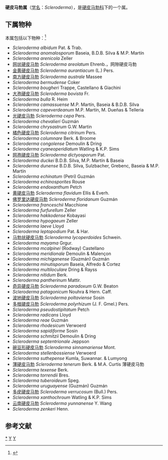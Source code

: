 {{Automatic Taxobox
| taxon = Scleroderma
| authority = Pers., 1801 
| image = Scleroderma texense Veracruz.jpg
| image_caption = Scleroderma texense
| type species = Scleroderma verrucosum
| type species authority = (Bull.) Pers. (1801)
}}

'''硬皮马勃属'''（[[学名|学名]]：''Scleroderma''），是[[硬皮马勃科|硬皮马勃科]]下的一个属。

==下属物种==
本属包括以下物种：<ref>{{cite web |title=Scleroderma Pers., 1801 |url=https://www.gbif.org/species/2524936 |website=GBIF}}</ref>
* ''Scleroderma albidum'' Pat. & Trab.
* ''Scleroderma anomalosporum'' Baseia, B.D.B. Silva & M.P. Martín
* ''Scleroderma arenicola'' Zeller
* [[网状硬皮马勃|网状硬皮马勃]] ''Scleroderma areolatum'' Ehrenb.，网隙硬皮马勃
* [[金黄硬皮马勃|金黄硬皮马勃]] ''Scleroderma aurantiacum'' (L.) Pers.
* [[南方硬皮马勃|南方硬皮马勃]] ''Scleroderma australe'' Massee
* ''Scleroderma bermudense'' Coker
* ''Scleroderma bougheri'' Trappe, Castellano & Giachini
* [[大孢硬皮马勃|大孢硬皮马勃]] ''Scleroderma bovista'' Fr.
* ''Scleroderma bulla'' R. Heim
* ''Scleroderma camassuense'' M.P. Martín, Baseia & B.D.B. Silva
* ''Scleroderma capeverdeanum'' M.P. Martín, M. Dueñas & Telleria
* [[光硬皮马勃|光硬皮马勃]] ''Scleroderma cepa'' Pers.
* ''Scleroderma chevalieri'' Guzmán
* ''Scleroderma chrysastrum'' G.W. Martin
* [[橘色硬皮马勃|橘色硬皮马勃]] ''Scleroderma citrinum'' Pers.
* ''Scleroderma columnare'' Berk. & Broome
* ''Scleroderma congolense'' Demoulin & Dring
* ''Scleroderma cyaneoperidiatum'' Watling & K.P. Sims
* [[网孢硬皮马勃|网孢硬皮马勃]] ''Scleroderma dictyosporum'' Pat.
* ''Scleroderma duckei'' B.D.B. Silva, M.P. Martín & Baseia
* ''Scleroderma dunense'' B.D.B. Silva, Sulzbacher, Grebenc, Baseia & M.P. Martín
* ''Scleroderma echinatum'' (Petri) Guzmán
* ''Scleroderma echinosporites'' Rouse
* ''Scleroderma endoxanthum'' Petch
* [[黄硬皮马勃|黄硬皮马勃]] ''Scleroderma flavidum'' Ellis & Everh.
* [[佛罗里达硬皮马勃|佛罗里达硬皮马勃]] ''Scleroderma floridanum'' Guzmán
* ''Scleroderma franceschii'' Macchione
* ''Scleroderma furfurellum'' Zeller
* ''Scleroderma hakkodense'' Kobayasi
* ''Scleroderma hypogaeum'' Zeller
* ''Scleroderma laeve'' Lloyd
* ''Scleroderma leptopodium'' Pat. & Har.
* [[马勃状硬皮马勃|马勃状硬皮马勃]] ''Scleroderma lycoperdoides'' Schwein.
* ''Scleroderma mayama'' Grgur.
* ''Scleroderma mcalpinei'' (Rodway) Castellano
* ''Scleroderma meridionale'' Demoulin & Malençon
* ''Scleroderma michiganense'' (Guzmán) Guzmán
* ''Scleroderma minutisporum'' Baseia, Alfredo & Cortez
* ''Scleroderma multiloculare'' Dring & Rayss
* ''Scleroderma nitidum'' Berk.
* ''Scleroderma pantherinum'' Mattir.
* [[奇异硬皮马勃|奇异硬皮马勃]] ''Scleroderma paradoxum'' G.W. Beaton
* ''Scleroderma patagonicum'' Nouhra & Hern. Caff.
* [[波地硬皮马勃|波地硬皮马勃]] ''Scleroderma poltaviense'' Sosin
* [[多根硬皮马勃|多根硬皮马勃]] ''Scleroderma polyrhizum'' (J. F. Gmel.) Pers.
* ''Scleroderma pseudostipitatum'' Petch
* ''Scleroderma radicans'' Lloyd
* ''Scleroderma reae'' Guzmán
* ''Scleroderma rhodesicum'' Verwoerd
* ''Scleroderma sapidiforme'' Sosin
* ''Scleroderma schmitzii'' Demoulin & Dring
* ''Scleroderma septentrionale'' Jeppson
* [[碗豆形硬皮马勃|碗豆形硬皮马勃]] ''Scleroderma sinnamariense'' Mont.
* ''Scleroderma stellenbossiense'' Verwoerd
* ''Scleroderma suthepense'' Kumla, Suwannar. & Lumyong
* [[薄硬皮马勃|薄硬皮马勃]] ''Scleroderma tenerum'' Berk. & M.A. Curtis 薄硬皮马勃
* ''Scleroderma texense'' Berk.
* ''Scleroderma torrendii'' Bres.
* ''Scleroderma tuberoideum'' Speg.
* ''Scleroderma uruguayense'' (Guzmán) Guzmán
* [[多疣硬皮马勃|多疣硬皮马勃]] ''Scleroderma verrucosum'' (Bull.) Pers.
* ''Scleroderma xanthochroum'' Watling & K.P. Sims
* [[云南硬皮马勃|云南硬皮马勃]] ''Scleroderma yunnanense'' Y. Wang
* ''Scleroderma zenkeri'' Henn.

== 参考文献 ==
{{Reflist}}

{{taxonbar}}
[[Category:_硬皮马勃属|*]]
[[Category:_硬皮马勃科|Y]]
[[Category:_1801年描述的分类群|Y]]